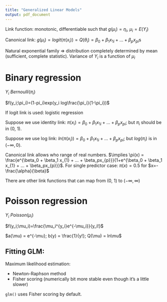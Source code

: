 ```yaml
---
title: "Generalized Linear Models"
output: pdf_document
---
```


Link function: monotonic, differentiable such that $g(\mu_i) = \eta_i$, $\mu_i=E(Y_i)$

Canonical link: $g(\mu_i) = logit(\pi(x_i)) = Q(\theta_i) = \beta_0 + \beta_1 x_{1i} + ... + \beta_p x_{pi}$s

Natural exponential family => distribution completely determined by mean (sufficient, complete statistic). Variance of $Y_i$ is a function of $\mu_i$

# Binary regression

$Y_i ~ Bernoulli(\pi_i)$

\begin{equation}
  f(y_i;\pi_i)=
  \begin{cases}
    1-\pi_i, & \text{if}\ y_i=0 \\
    \pi_i, & \text{otherwise}
  \end{cases}
\end{equation}

$f(y_i;\pi_i)=(1-pi_i)exp(y_i log\frac{\pi_i}{1-\pi_i})$

If logit link is used: logistic regression

Suppose we use identity link: $\pi(x_i) = \beta_0 + \beta_1 x_{1i} + ... + \beta_px_{pi}$; but $\pi_i$ should be in (0, 1).

Suppose we use log link: $ln(\pi(x_i)) = \beta_0 + \beta_1 x_{1i} + ... + \beta_px_{pi}$; but $log(\pi_i)$ is in $(-\infty, 0)$.

Canonical link allows who range of real numbers. $\implies \pi(x) = \frac{e^{\beta_0 + \beta_1 x_{1} + ... + \beta_px_{p}}}{1+e^{\beta_0 + \beta_1 x_{1} + ... + \beta_px_{p}}}$. For single predictor case: $\pi(x)=0.5$ for $x=-\frac{\alpha}{\beta}$

There are other link functions that can map from (0, 1) to $(-\infty, \infty)$

# Poisson regression

$Y_i ~ Poisson(\mu_i)$

$f(y_i;\mu_i)=\frac{\mu_i^{y_i}e^{-\mu_i}}{y_i!}$

$a(\mu) = e^{-\mu}; b(y) = \frac{1}{y!}; Q(\mu) = ln\mu$

## Fitting GLM:

Maximum likelihood estimation:

- Newton-Raphson method
- Fisher scoring (numerically bit more stable even though it's a little slower)

`glm()` uses Fisher scoring by default.

